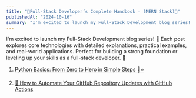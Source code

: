 ```yaml
---
title: "🌟Full-Stack Developer’s Complete Handbook - (MERN Stack)🌟"
publishedAt: "2024-10-16"
summary: "I'm excited to launch my Full-Stack Development blog series! 🎉 Each post explores core technologies with detailed explanations, practical examples, and real-world applications. Perfect for building a strong foundation or leveling up your skills as a full-stack developer. 🚀"
---
```


I'm excited to launch my Full-Stack Development blog series! 🎉 Each post explores core technologies with detailed explanations, practical examples, and real-world applications. Perfect for building a strong foundation or leveling up your skills as a full-stack developer. 🚀


1. [Python Basics: From Zero to Hero in Simple Steps 🐍⭐](https://medium.com/@saikumaresh/python-basics-from-zero-to-hero-in-simple-steps-e0d864fe9650)

2. [🤖 How to Automate Your GitHub Repository Updates with GitHub Actions](https://medium.com/@saikumaresh/how-to-automate-your-github-repository-updates-with-github-actions-83f4d8bed3e5)
